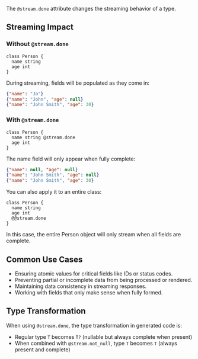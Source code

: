 The `@stream.done` attribute changes the streaming behavior of a type.

## Streaming Impact

### Without `@stream.done`

```baml BAML
class Person {
  name string
  age int
}
```

During streaming, fields will be populated as they come in:
```json
{"name": "Jo"}
{"name": "John", "age": null}
{"name": "John Smith", "age": 30}
```

### With `@stream.done`

```baml BAML
class Person {
  name string @stream.done
  age int
}
```

The name field will only appear when fully complete:
```json
{"name": null, "age": null}
{"name": "John Smith", "age": null}
{"name": "John Smith", "age": 30}
```

You can also apply it to an entire class:

```baml BAML
class Person {
  name string
  age int
  @@stream.done
}
```

In this case, the entire Person object will only stream when all fields are complete.

## Common Use Cases

- Ensuring atomic values for critical fields like IDs or status codes.
- Preventing partial or incomplete data from being processed or rendered.
- Maintaining data consistency in streaming responses.
- Working with fields that only make sense when fully formed.

## Type Transformation

When using `@stream.done`, the type transformation in generated code is:
- Regular type `T` becomes `T?` (nullable but always complete when present)
- When combined with `@stream.not_null`, type `T` becomes `T` (always present and complete)